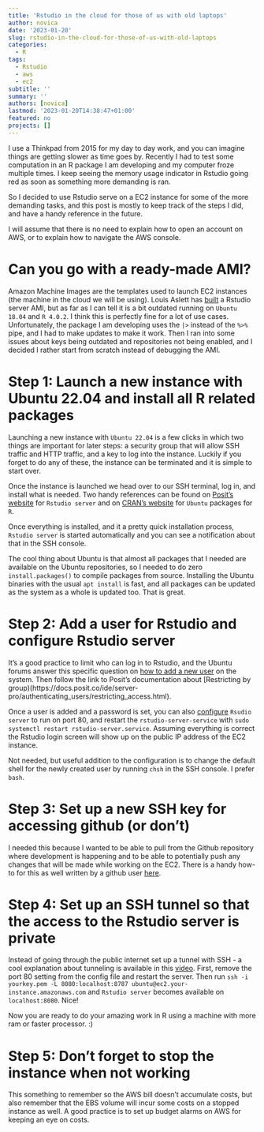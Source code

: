 ```yaml
---
title: 'Rstudio in the cloud for those of us with old laptops'
author: novica
date: '2023-01-20'
slug: rstudio-in-the-cloud-for-those-of-us-with-old-laptops
categories:
  - R
tags:
  - Rstudio
  - aws
  - ec2
subtitle: ''
summary: ''
authors: [novica]
lastmod: '2023-01-20T14:38:47+01:00'
featured: no
projects: []
---
```



I use a Thinkpad from 2015 for my day to day work, and you can imagine things are getting slower as time goes by. Recently I had to test some computation in an R package I am developing and my computer froze multiple times. I keep seeing the memory usage indicator in Rstudio going red as soon as something more demanding is ran. 

So I decided to use Rstudio serve on a EC2 instance for some of the more demanding tasks, and this post is mostly to keep track of the steps I did, and have a handy reference in the future. 

I will assume that there is no need to explain how to open an account on AWS, or to explain how to navigate the AWS console. 

# Can you go with a ready-made AMI?

Amazon Machine Images are the templates used to launch EC2 instances (the machine in the cloud we will be using). Louis Aslett has [built](https://www.louisaslett.com/RStudio_AMI/) a Rstudio server AMI, but as far as I can tell it is a bit outdated running on `Ubuntu 18.04` and `R 4.0.2`. I think this is perfectly fine for a lot of use cases. Unfortunately, the package I am developing uses the `|>` instead of the `%>%` pipe, and I had to make updates to make it work. Then I ran into some issues about keys being outdated and repositories not being enabled, and I decided I rather start from scratch instead of debugging the AMI.


# Step 1: Launch a new instance with Ubuntu 22.04 and install all R related packages

Launching a new instance with `Ubuntu 22.04` is a few clicks in which two things are important for later steps: a security group that will allow SSH traffic and HTTP traffic, and a key to log into the instance. Luckily if you forget to do any of these, the instance can be terminated and it is simple to start over.

Once the instance is launched we head over to our SSH terminal, log in, and install what is needed. Two handy references can be found on [Posit's website](https://posit.co/download/rstudio-server/) for `Rstudio server` and on [CRAN's website](https://cran.rstudio.com/bin/linux/ubuntu/) for `Ubuntu` packages for `R`.

Once everything is installed, and it a pretty quick installation process, `Rstudio server` is started automatically and you can see a notification about that in the SSH console.

The cool thing about Ubuntu is that almost all packages that I needed are available on the Ubuntu repositories, so I needed to do zero `install.packages()` to compile packages from source. Installing the Ubuntu binaries with the usual `apt install` is fast, and all packages can be updated as the system as a whole is updated too. That is great.

# Step 2: Add a user for Rstudio and configure Rstudio server

It's a good practice to limit who can log in to Rstudio, and the Ubuntu forums answer this specific question on [how to add a new user](https://askubuntu.com/questions/838443/create-a-username-and-password-in-rstudio-server) on the system. Then follow the link to Posit's documentation about [Restricting by group)(https://docs.posit.co/ide/server-pro/authenticating_users/restricting_access.html).

Once a user is added and a password is set, you can also [configure](https://support.posit.co/hc/en-us/articles/200552316-Configuring-RStudio-Workbench-RStudio-Server) `Rsudio server` to run on port 80, and restart the `rstudio-server-service` with `sudo systemctl restart rstudio-server.service`. Assuming everything is correct the Rstudio login screen will show up on the public IP address of the EC2 instance.

Not needed, but useful addition to the configuration is to change the default shell for the newly created user by running  `chsh` in the SSH console. I prefer `bash`.

# Step 3: Set up a new SSH key for accessing github (or don't)

I needed this because I wanted to be able to pull from the Github repository where development is happening and to be able to potentially push any changes that will be made while working on the EC2. There is a handy how-to for this as well written by a github user [here](https://gist.github.com/aprilmintacpineda/f101bf5fd34f1e6664497cf4b9b9345f).

# Step 4: Set up an SSH tunnel so that the access to the Rstudio server is private

Instead of going through the public internet set up a tunnel with SSH - a cool explanation about tunneling is available in this [video](https://www.youtube.com/watch?v=AtuAdk4MwWw). First, remove the port 80 setting from the config file and restart the server. Then run `ssh -i yourkey.pem -L 8080:localhost:8787 ubuntu@ec2.your-instance.amazonaws.com` and `Rstudio server` becomes available on `localhost:8080`. Nice!

Now you are ready to do your amazing work in R using a machine with more ram or faster processor. :)

# Step 5: Don't forget to stop the instance when not working

This something to remember so the AWS bill doesn't accumulate costs, but also remember that the EBS volume will incur some costs on a stopped instance as well. A good practice is to set up budget alarms on AWS for keeping an eye on costs. 
